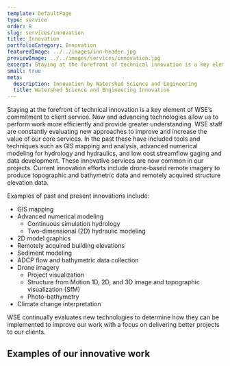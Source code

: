 ```yaml
---
template: DefaultPage
type: service
order: 8
slug: services/innovation
title: Innovation
portfolioCategory: Innovation
featuredImage: ../../images/inn-header.jpg
previewImage: ../../images/services/innovation.jpg
excerpt: Staying at the forefront of technical innovation is a key element of WSE’s commitment to client service
small: true
meta:
  description: Innovation by Watershed Science and Engineering
  title: Watershed Science and Engineering Innovation
---
```


Staying at the forefront of technical innovation is a key element of WSE’s commitment to client service. New and advancing technologies allow us to perform work more efficiently and provide greater understanding. WSE staff are constantly evaluating new approaches to improve and increase the value of our core services. In the past these have included tools and techniques such as GIS mapping and analysis, advanced numerical modeling for hydrology and hydraulics, and low cost streamflow gaging and data development. These innovative services are now common in our projects. Current innovation efforts include drone-based remote imagery to produce topographic and bathymetric data and remotely acquired structure elevation data.

Examples of past and present innovations include: 

*   GIS mapping
*   Advanced numerical modeling
    *   Continuous simulation hydrology
    *   Two-dimensional (2D) hydraulic modeling
*   2D model graphics
*   Remotely acquired building elevations
*   Sediment modeling
*   ADCP flow and bathymetric data collection
*   Drone imagery
    *   Project visualization
    *   Structure from Motion 1D, 2D, and 3D image and topographic visualization (SfM)
    *   Photo-bathymetry
*   Climate change interpretation


WSE continually evaluates new technologies to determine how they can be implemented to improve our work with a focus on delivering better projects to our clients.

## Examples of our innovative work

